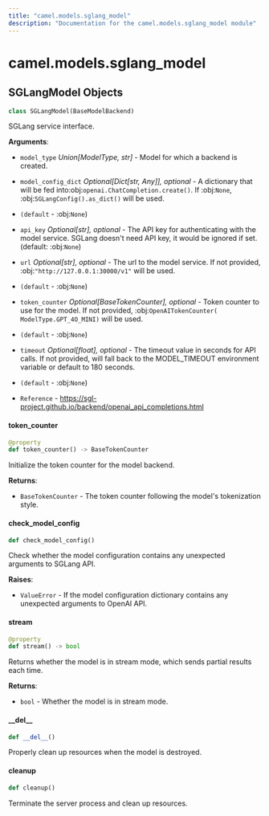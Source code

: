 ```yaml
---
title: "camel.models.sglang_model"
description: "Documentation for the camel.models.sglang_model module"
---
```


<a id="camel.models.sglang_model"></a>

# camel.models.sglang\_model

<a id="camel.models.sglang_model.SGLangModel"></a>

## SGLangModel Objects

```python
class SGLangModel(BaseModelBackend)
```

SGLang service interface.

**Arguments**:

- `model_type` _Union[ModelType, str]_ - Model for which a backend is
  created.
- `model_config_dict` _Optional[Dict[str, Any]], optional_ - A dictionary
  that will be fed into:obj:`openai.ChatCompletion.create()`. If
  :obj:`None`, :obj:`SGLangConfig().as_dict()` will be used.
- `(default` - :obj:`None`)
- `api_key` _Optional[str], optional_ - The API key for authenticating with
  the model service. SGLang doesn't need API key, it would be ignored
  if set. (default: :obj:`None`)
- `url` _Optional[str], optional_ - The url to the model service. If not
  provided, :obj:`"http://127.0.0.1:30000/v1"` will be used.
- `(default` - :obj:`None`)
- `token_counter` _Optional[BaseTokenCounter], optional_ - Token counter to
  use for the model. If not provided, :obj:`OpenAITokenCounter(
  ModelType.GPT_4O_MINI)` will be used.
- `(default` - :obj:`None`)
- `timeout` _Optional[float], optional_ - The timeout value in seconds for
  API calls. If not provided, will fall back to the MODEL_TIMEOUT
  environment variable or default to 180 seconds.
- `(default` - :obj:`None`)
  
- `Reference` - https://sgl-project.github.io/backend/openai_api_completions.html

<a id="camel.models.sglang_model.SGLangModel.token_counter"></a>

#### token\_counter

```python
@property
def token_counter() -> BaseTokenCounter
```

Initialize the token counter for the model backend.

**Returns**:

- `BaseTokenCounter` - The token counter following the model's
  tokenization style.

<a id="camel.models.sglang_model.SGLangModel.check_model_config"></a>

#### check\_model\_config

```python
def check_model_config()
```

Check whether the model configuration contains any
unexpected arguments to SGLang API.

**Raises**:

- `ValueError` - If the model configuration dictionary contains any
  unexpected arguments to OpenAI API.

<a id="camel.models.sglang_model.SGLangModel.stream"></a>

#### stream

```python
@property
def stream() -> bool
```

Returns whether the model is in stream mode, which sends partial
results each time.

**Returns**:

- `bool` - Whether the model is in stream mode.

<a id="camel.models.sglang_model.SGLangModel.__del__"></a>

#### \_\_del\_\_

```python
def __del__()
```

Properly clean up resources when the model is destroyed.

<a id="camel.models.sglang_model.SGLangModel.cleanup"></a>

#### cleanup

```python
def cleanup()
```

Terminate the server process and clean up resources.

